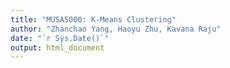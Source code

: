 ```yaml
---
title: "MUSA5000: K-Means Clustering"
author: "Zhanchao Yang, Haoyu Zhu, Kavana Raju"
date: "`r Sys.Date()`"
output: html_document
---
```


